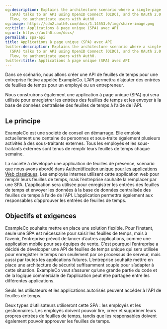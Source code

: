 ```yaml
---
og:description: Explains the architecture scenario where a single-page application
  (SPA) talks to an API using OpenID Connect (OIDC), and the OAuth 2.0 Implicit Grant
  Flow, to authenticate users with Auth0.
og:image: https://cdn2.auth0.com/docs/1.14553.0/img/share-image.png
og:title: Applications à page unique (SPA) avec API
og:url: https://auth0.com/docs/
permalink: spa-api
title: Applications à page unique (SPA) avec API
twitter:description: Explains the architecture scenario where a single-page application
  (SPA) talks to an API using OpenID Connect (OIDC), and the OAuth 2.0 Implicit Grant
  Flow, to authenticate users with Auth0.
twitter:title: Applications à page unique (SPA) avec API
---
```


Dans ce scénario, nous allons créer une API de feuilles de temps pour une entreprise fictive appelée ExampleCo. L’API permettra d’ajouter des entrées de feuilles de temps pour un employé ou un entrepreneur.

Nous construirons également une application à page unique (SPA) qui sera utilisée pour enregistrer les entrées des feuilles de temps et les envoyer à la base de données centralisée des feuilles de temps à l’aide de l’API.





## Le principe

ExampleCo est une société de conseil en démarrage. Elle emploie actuellement une centaine de personnes et sous-traite également plusieurs activités à des sous-traitants externes. Tous les employés et les sous-traitants externes sont tenus de remplir leurs feuilles de temps chaque semaine.

La société à développé une application de feuilles de présence, scénario que nous avons abordé dans [Authentification unique pour les applications Web classiques](/architecture-scenarios/web-app-sso). Les employés internes utilisent cette application web pour remplir leurs feuilles de temps, mais l’entreprise souhaite la remplacer par une SPA. L’application sera utilisée pour enregistrer les entrées des feuilles de temps et envoyer les données à la base de données centralisée des feuilles de temps à l’aide de l’API. L’application permettra également aux responsables d’approuver les entrées de feuilles de temps.

## Objectifs et exigences

ExampleCo souhaite mettre en place une solution flexible. Pour l’instant, seule une SPA est nécessaire pour saisir les feuilles de temps, mais à l’avenir, l’entreprise prévoit de lancer d’autres applications, comme une application mobile pour ses équipes de vente. C’est pourquoi l’entreprise a décidé de développer une API de feuilles de temps unique qui sera utilisée pour enregistrer le temps non seulement par ce processus de serveur, mais aussi par toutes les applications futures. L’entreprise souhaite mettre en place une architecture de sécurité suffisamment souple pour s’adapter à cette situation. ExampleCo veut s’assurer qu’une grande partie du code et de la logique commerciale de l’application peut être partagée entre les différentes applications.

Seuls les utilisateurs et les applications autorisés peuvent accéder à l’API de feuilles de temps.

Deux types d’utilisateurs utiliseront cette SPA : les employés et les gestionnaires. Les employés doivent pouvoir lire, créer et supprimer leurs propres entrées de feuilles de temps, tandis que les responsables doivent également pouvoir approuver les feuilles de temps.